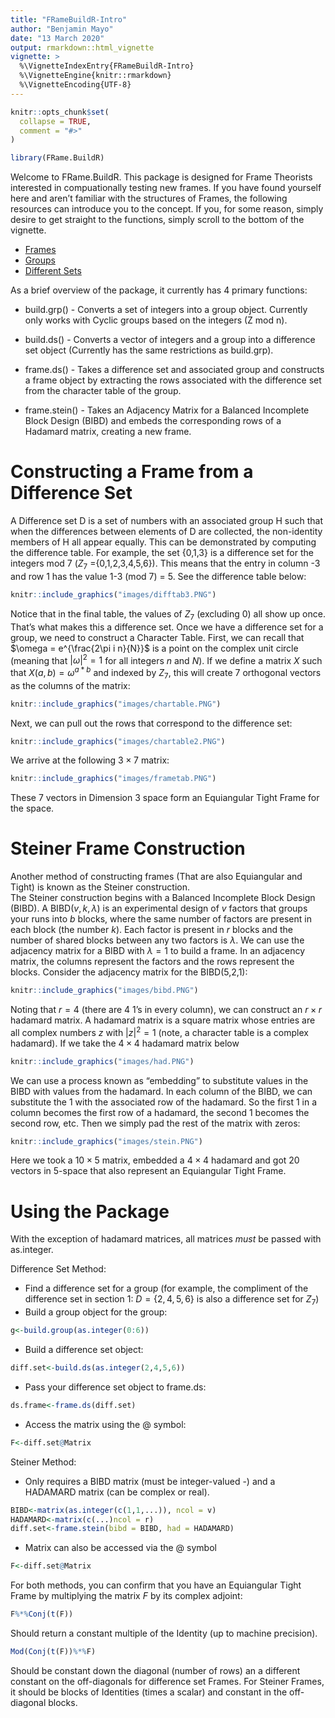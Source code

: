 ```yaml
---
title: "FRameBuildR-Intro"
author: "Benjamin Mayo"
date: "13 March 2020"
output: rmarkdown::html_vignette
vignette: >
  %\VignetteIndexEntry{FRameBuildR-Intro}
  %\VignetteEngine{knitr::rmarkdown}
  %\VignetteEncoding{UTF-8}
---
```


```r
knitr::opts_chunk$set(
  collapse = TRUE,
  comment = "#>"
)
```

```r
library(FRame.BuildR)
```
Welcome to FRame.BuildR.  This package is designed for Frame Theorists interested in compuationally testing new frames.  If you have found yourself here and aren't familiar with the structures of Frames, the following resources can introduce you to the concept.  If you, for some reason, simply desire to get straight to the functions, simply scroll to the bottom of the vignette.

* [Frames](https://en.wikipedia.org/wiki/Frame_(linear_algebra))
* [Groups](https://en.wikipedia.org/wiki/Group_(mathematics))
* [Different Sets](https://en.wikipedia.org/wiki/Difference_set)

As a brief overview of the package, it currently has 4 primary functions:

* build.grp() - Converts a set of integers into a group object.  Currently only works with Cyclic groups based on the integers (Z mod n).

* build.ds() - Converts a vector of integers and a group into a difference set object (Currently has the same restrictions as build.grp).

* frame.ds() - Takes a difference set and associated group and constructs a frame object by extracting the rows associated with the difference set from the character table of the group.

* frame.stein() - Takes an Adjacency Matrix for a Balanced Incomplete Block Design (BIBD) and embeds the
corresponding rows of a Hadamard matrix, creating a new frame.

# Constructing a Frame from a Difference Set
A Difference set D is a set of numbers with an associated group H such that when the differences between elements of D are collected, the non-identity members of H all appear equally.  This can be demonstrated by computing the difference table.  For example, the set {0,1,3} is a difference set for the integers mod 7 ($Z_7$ ={0,1,2,3,4,5,6}).  This means that the entry in column -3 and row 1 has the value 1-3 (mod 7) = 5.  See the difference table below:
```r
knitr::include_graphics("images/difftab3.PNG")
```

Notice that in the final table, the values of $Z_7$ (excluding 0) all show up once.  That's what makes this a difference set.  Once we have a difference set for a group, we need to construct a Character Table.  First, we can recall that $\omega = e^{\frac{2\pi i n}{N}}$ is a point on the complex unit circle (meaning that $|\omega|^2 = 1$ for all integers $n$ and $N$).  If we define a matrix $X$ such that $X(a,b) = \omega^{a*b}$ and indexed by $Z_7$, this will create 7 orthogonal vectors as the columns of the matrix:

```r
knitr::include_graphics("images/chartable.PNG")
```
Next, we can pull out the rows that correspond to the difference set:
```r
knitr::include_graphics("images/chartable2.PNG")
```
We arrive at the following $3\times 7$ matrix:
```r
knitr::include_graphics("images/frametab.PNG")
```
These 7 vectors in Dimension 3 space form an Equiangular Tight Frame for the space.

# Steiner Frame Construction
Another method of constructing frames (That are also Equiangular and Tight) is known as the Steiner construction.  
The Steiner construction begins with a Balanced Incomplete Block Design (BIBD).  A BIBD($v,k,\lambda$) is an experimental design of $v$ factors that groups your runs into $b$ blocks, where the same number of factors are present in each block (the number $k$).  Each factor is present in $r$ blocks and the number of shared blocks between any two factors is $\lambda$.
We can use the adjacency matrix for a BIBD with $\lambda = 1$ to build a frame.  In an adjacency matrix, the columns represent the factors and the rows represent the blocks.  Consider the adjacency matrix for the BIBD(5,2,1):
```r
knitr::include_graphics("images/bibd.PNG")
```
Noting that $r=4$ (there are 4 1's in every column), we can construct an $r\times r$ hadamard matrix.  A hadamard matrix is a square matrix whose entries are all complex numbers $z$ with $|z|^2=1$ (note, a character table is a complex hadamard).  If we take the $4\times 4$ hadamard matrix below

```r
knitr::include_graphics("images/had.PNG")
```

We can use a process known as "embedding" to substitute values in the BIBD with values from the hadamard.  In each column of the BIBD, we can substitute the 1 with the associated row of the hadamard.  So the first 1 in a column becomes the first row of a hadamard, the second 1 becomes the second row, etc.  Then we simply pad the rest of the matrix with zeros:

```r
knitr::include_graphics("images/stein.PNG")
```

Here we took a $10\times 5$ matrix, embedded a $4\times 4$ hadamard and got 20 vectors in 5-space that also represent an Equiangular Tight Frame.

# Using the Package
With the exception of hadamard matrices, all matrices *must* be passed with as.integer.

Difference Set Method:

* Find a difference set for a group (for example, the compliment of the difference set in section 1: $D = \{2,4,5,6\}$ is also a difference set for $Z_7$)
* Build a group object for the group:
```r
g<-build.group(as.integer(0:6))
```

* Build a difference set object:
```r
diff.set<-build.ds(as.integer(2,4,5,6))
```

* Pass your difference set object to frame.ds:
```r
ds.frame<-frame.ds(diff.set)
```

* Access the matrix using the @ symbol:
 ```r
F<-diff.set@Matrix
```
Steiner Method:

* Only requires a BIBD matrix (must be integer-valued -) and a HADAMARD matrix (can be complex or real).

 ```r
BIBD<-matrix(as.integer(c(1,1,...)), ncol = v)
HADAMARD<-matrix(c(...)ncol = r)
diff.set<-frame.stein(bibd = BIBD, had = HADAMARD)
```

* Matrix can also be accessed via the @ symbol

 ```r
F<-diff.set@Matrix
```

For both methods, you can confirm that you have an Equiangular Tight Frame by multiplying the matrix $F$ by its complex adjoint:

 ```r
F%*%Conj(t(F))
```

Should return a constant multiple of the Identity (up to machine precision).

 ```r
Mod(Conj(t(F))%*%F)
```
Should be constant down the diagonal (number of rows) an a different constant on the off-diagonals for difference set Frames.  For Steiner Frames, it should be blocks of Identities (times a scalar) and constant in the off-diagonal blocks.
